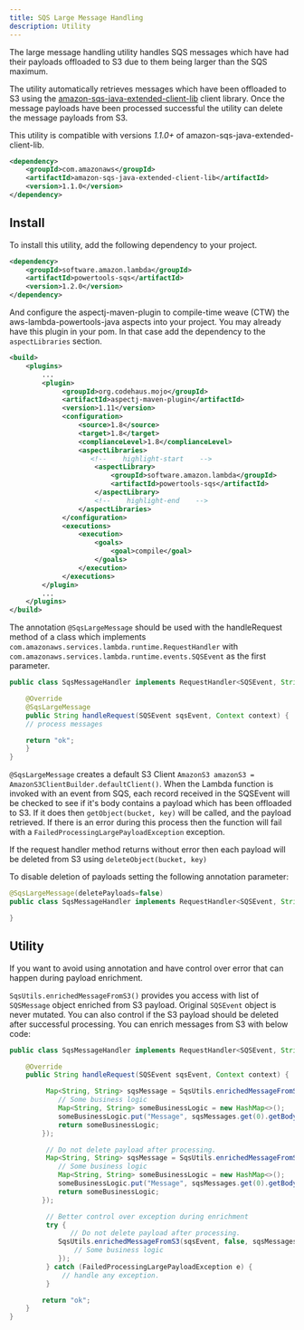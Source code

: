 ```yaml
---
title: SQS Large Message Handling
description: Utility
---
```


The large message handling utility handles SQS messages which have had their payloads
offloaded to S3 due to them being larger than the SQS maximum.

The utility automatically retrieves messages which have been offloaded to S3 using the
[amazon-sqs-java-extended-client-lib](https://github.com/awslabs/amazon-sqs-java-extended-client-lib)
client library. Once the message payloads have been processed successful the
utility can delete the message payloads from S3.

This utility is compatible with versions *1.1.0+* of amazon-sqs-java-extended-client-lib.

```xml
<dependency>
    <groupId>com.amazonaws</groupId>
    <artifactId>amazon-sqs-java-extended-client-lib</artifactId>
    <version>1.1.0</version>
</dependency>
```

## Install

To install this utility, add the following dependency to your project.

```xml
<dependency>
    <groupId>software.amazon.lambda</groupId>
    <artifactId>powertools-sqs</artifactId>
    <version>1.2.0</version>
</dependency>
```

And configure the aspectj-maven-plugin to compile-time weave (CTW) the
aws-lambda-powertools-java aspects into your project. You may already have this
plugin in your pom. In that case add the dependency to the `aspectLibraries`
section.

```xml
<build>
    <plugins>
        ...
        <plugin>
             <groupId>org.codehaus.mojo</groupId>
             <artifactId>aspectj-maven-plugin</artifactId>
             <version>1.11</version>
             <configuration>
                 <source>1.8</source>
                 <target>1.8</target>
                 <complianceLevel>1.8</complianceLevel>
                 <aspectLibraries>
                    <!--    highlight-start    -->
                     <aspectLibrary>
                         <groupId>software.amazon.lambda</groupId>
                         <artifactId>powertools-sqs</artifactId>
                     </aspectLibrary>
                     <!--    highlight-end    -->
                 </aspectLibraries>
             </configuration>
             <executions>
                 <execution>
                     <goals>
                         <goal>compile</goal>
                     </goals>
                 </execution>
             </executions>
        </plugin>
        ...
    </plugins>
</build>
```

The annotation `@SqsLargeMessage` should be used with the handleRequest method of a class
which implements `com.amazonaws.services.lambda.runtime.RequestHandler` with
`com.amazonaws.services.lambda.runtime.events.SQSEvent` as the first parameter.

```java
public class SqsMessageHandler implements RequestHandler<SQSEvent, String> {

    @Override
    @SqsLargeMessage
    public String handleRequest(SQSEvent sqsEvent, Context context) {
    // process messages

    return "ok";
    }
}
```

`@SqsLargeMessage` creates a default S3 Client `AmazonS3 amazonS3 = AmazonS3ClientBuilder.defaultClient()`.
When the Lambda function is invoked with an event from SQS, each record received
in the SQSEvent will be checked to see if it's body contains a payload which has
been offloaded to S3. If it does then `getObject(bucket, key)` will be called,
and the payload retrieved. If there is an error during this process then the
function will fail with a `FailedProcessingLargePayloadException` exception.

If the request handler method returns without error then each payload will be
deleted from S3 using `deleteObject(bucket, key)`

To disable deletion of payloads setting the following annotation parameter:

```java
@SqsLargeMessage(deletePayloads=false)
public class SqsMessageHandler implements RequestHandler<SQSEvent, String> {

}
```

## Utility

If you want to avoid using annotation and have control over error that can happen during payload enrichment.

`SqsUtils.enrichedMessageFromS3()` provides you access with list of `SQSMessage` object enriched from S3 payload.
Original `SQSEvent` object is never mutated. You can also control if the S3 payload should be deleted after successful
processing. You can enrich messages from S3 with below code:

```java
public class SqsMessageHandler implements RequestHandler<SQSEvent, String> {

    @Override
    public String handleRequest(SQSEvent sqsEvent, Context context) {

         Map<String, String> sqsMessage = SqsUtils.enrichedMessageFromS3(sqsEvent, sqsMessages -> {
            // Some business logic
            Map<String, String> someBusinessLogic = new HashMap<>();
            someBusinessLogic.put("Message", sqsMessages.get(0).getBody());
            return someBusinessLogic;
        });

         // Do not delete payload after processing.
         Map<String, String> sqsMessage = SqsUtils.enrichedMessageFromS3(sqsEvent, false, sqsMessages -> {
            // Some business logic
            Map<String, String> someBusinessLogic = new HashMap<>();
            someBusinessLogic.put("Message", sqsMessages.get(0).getBody());
            return someBusinessLogic;
        });

         // Better control over exception during enrichment
         try {
               // Do not delete payload after processing.
            SqsUtils.enrichedMessageFromS3(sqsEvent, false, sqsMessages -> {
                // Some business logic
            });
         } catch (FailedProcessingLargePayloadException e) {
             // handle any exception.
         }

        return "ok";
    }
}
```